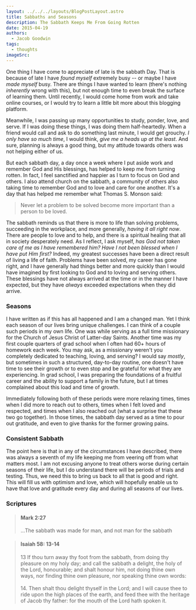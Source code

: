 ```yaml
---
layout: ../../../layouts/BlogPostLayout.astro
title: Sabbaths and Seasons
description: The Sabbath Keeps Me From Going Rotten
date: 2015-04-19
authors:
  - Jacob Goodwin
tags:
  - thoughts
imageSrc:
---
```


One thing I have come to appreciate of late is the sabbath Day. That is because of late I have _found myself_ extremely busy -- or maybe I have _made myself_ busy. There are things I have wanted to learn (there's nothing _inherently_ wrong with this), but not enough time to even break the surface of learning them. Until recently, I would come home from work and take online courses, or I would try to learn a little bit more about this blogging platform.

Meanwhile, I was passing up many opportunities to study, ponder, love, and serve. If I was doing these things, I was doing them half-heartedly. When a friend would call and ask to do something last minute, I would get grouchy. _I only have so much time_, I would think, _give me a heads up at the least_. And sure, planning is always a good thing, but my attitude towards others was not helping either of us.

But each sabbath day, a day once a week where I put aside work and remember God and His blessings, has helped to keep me from turning rotten. In fact, I feel sanctified and happier as I turn to focus on God and others. I also attend church on the sabbath, a community of others also taking time to remember God and to love and care for one another. It's a day that has helped me remember what Thomas S. Monson said:

> Never let a problem to be solved become more important than a person to be loved.

The sabbath reminds us that there is more to life than solving problems, succeeding in the workplace, and more generally, _having it all right now_. There are people to love and to help, and there is a spiritual healing that all in society desperately need. As I reflect, I ask myself, _has God not taken care of me as I have remembered him? Have I not been blessed when I have put Him first?_ Indeed, my greatest successes have been a direct result of living a life of faith. Problems have been solved, my career has gone right, and I have generally had things better and more quickly than I would have imagined by first looking to God and to loving and serving others. These blessings have not always arrived at the time or in the manner I have expected, but they have _always_ exceeded expectations when they did arrive.

### Seasons

I have written as if this has all happened and I am a changed man. Yet I think each season of our lives bring unique challenges. I can think of a couple such periods in my own life. One was while serving as a full time missionary for the Church of Jesus Christ of Latter-day Saints. Another time was my first couple quarters of grad school when I often had 60+ hours of homework each week. You may ask, as a missionary weren't you completely dedicated to teaching, loving, and serving? I would say _mostly_, but sometimes in such a structured, day-to-day routine, one doesn't have time to see their growth or to even stop and be grateful for what they are experiencing. In grad school, I was preparing the foundations of a fruitful career and the ability to support a family in the future, but I at times complained about this load and time of growth.

Immediately following both of these periods were more relaxing times, times when I did more to reach out to others, times when I felt loved and respected, and times when I also reached out (what a surprise that these two go together). In those times, the sabbath day served as a time to pour out gratitude, and even to give thanks for the former growing pains.

### Consistent Sabbath

The point here is that in any of the circumstances I have described, there was always a seventh of my life keeping me from veering off from what matters most. I am not excusing anyone to treat others worse during certain seasons of their life, but I do understand there will be periods of trials and testing. Thus, we need this to bring us back to all that is good and right. This will fill us with optimism and love, which will hopefully enable us to have that love and gratitude every day and during all seasons of our lives.

### Scriptures

> #### Mark 2:27
>
> ...The sabbath was made for man, and not man for the sabbath

> #### Isaiah 58: 13-14
>
> 13 If thou turn away thy foot from the sabbath, from doing thy pleasure on my holy day; and call the sabbath a delight, the holy of the Lord, honourable; and shalt honour him, not doing thine own ways, nor finding thine own pleasure, nor speaking thine own words: <br/><br/> 14. Then shalt thou delight thyself in the Lord; and I will cause thee to ride upon the high places of the earth, and feed thee with the heritage of Jacob thy father: for the mouth of the Lord hath spoken it.
